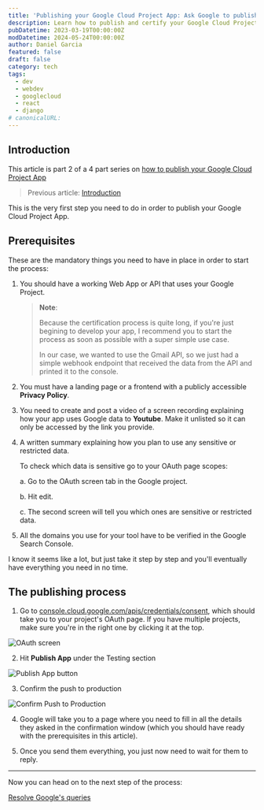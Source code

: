 ```yaml
---
title: 'Publishing your Google Cloud Project App: Ask Google to publish your app'
description: Learn how to publish and certify your Google Cloud Project App.
pubDatetime: 2023-03-19T00:00:00Z
modDatetime: 2024-05-24T00:00:00Z
author: Daniel Garcia
featured: false
draft: false
category: tech
tags:
  - dev
  - webdev
  - googlecloud
  - react
  - django
# canonicalURL:
---
```



## Introduction

This article is part 2 of a 4 part series on [how to publish your Google Cloud Project App](/blog/publishing-your-google-cloud-project-app/)

> Previous article: [Introduction](/blog/publishing-your-google-cloud-project-app/)

This is the very first step you need to do in order to publish your Google Cloud Project App.

<WebsiteDesignCTA client:visible />

## Prerequisites

These are the mandatory things you need to have in place in order to start the process:

1. You should have a working Web App or API that uses your Google Project.

   > **Note**:
   >
   > Because the certification process is quite long, if you're just begining to develop your app, I recommend you to start the process as soon as possible with a super simple use case.
   >
   > In our case, we wanted to use the Gmail API, so we just had a simple webhook endpoint that received the data from the API and printed it to the console.

2. You must have a landing page or a frontend with a publicly accessible **Privacy Policy**.

3. You need to create and post a video of a screen recording explaining how your app uses Google data to **Youtube**. Make it unlisted so it can only be accessed by the link you provide.

4. A written summary explaining how you plan to use any sensitive or restricted data.

   To check which data is sensitive go to your OAuth page scopes:

   a. Go to the OAuth screen tab in the Google project.

   b. Hit edit.

   c. The second screen will tell you which ones are sensitive or restricted data.

5. All the domains you use for your tool have to be verified in the Google Search Console.

I know it seems like a lot, but just take it step by step and you'll eventually have everything you need in no time.

## The publishing process

1. Go to [console.cloud.google.com/apis/credentials/consent](https://console.cloud.google.com/apis/credentials/consent), which should take you to your project's OAuth page. If you have multiple projects, make sure you're in the right one by clicking it at the top.

![OAuth screen](./oauth-screen.png)

2. Hit **Publish App** under the Testing section

![Publish App button](./publish-app-button.png)

3. Confirm the push to production

![Confirm Push to Production](./confirm.png)

4. Google will take you to a page where you need to fill in all the details they asked in the confirmation window (which you should have ready with the prerequisites in this article).

5. Once you send them everything, you just now need to wait for them to reply.

---

Now you can head on to the next step of the process:

[Resolve Google's queries](/blog/publishing-your-google-cloud-project-app-resolve-google-queries/)
